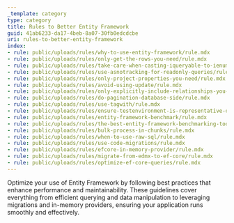 ```yaml
---
_template: category
type: category
title: Rules to Better Entity Framework
guid: 41ab6233-da17-4beb-8a07-30fb0edcdcbe
uri: rules-to-better-entity-framework
index:
- rule: public/uploads/rules/why-to-use-entity-framework/rule.mdx
- rule: public/uploads/rules/only-get-the-rows-you-need/rule.mdx
- rule: public/uploads/rules/take-care-when-casting-iqueryable-to-ienumerable/rule.mdx
- rule: public/uploads/rules/use-asnotracking-for-readonly-queries/rule.mdx
- rule: public/uploads/rules/only-project-properties-you-need/rule.mdx
- rule: public/uploads/rules/avoid-using-update/rule.mdx
- rule: public/uploads/rules/only-explicitly-include-relationships-you-need/rule.mdx
- rule: public/uploads/rules/do-pagination-database-side/rule.mdx
- rule: public/uploads/rules/use-tagwith/rule.mdx
- rule: public/uploads/rules/ensure-testenvironment-is-representative-of-production/rule.mdx
- rule: public/uploads/rules/entity-framework-benchmark/rule.mdx
- rule: public/uploads/rules/the-best-entity-framework-benchmarking-tools/rule.mdx
- rule: public/uploads/rules/bulk-process-in-chunks/rule.mdx
- rule: public/uploads/rules/when-to-use-raw-sql/rule.mdx
- rule: public/uploads/rules/use-code-migrations/rule.mdx
- rule: public/uploads/rules/efcore-in-memory-provider/rule.mdx
- rule: public/uploads/rules/migrate-from-edmx-to-ef-core/rule.mdx
- rule: public/uploads/rules/optimize-ef-core-queries/rule.mdx
---
```


Optimize your use of Entity Framework by following best practices that enhance performance and maintainability. These guidelines cover everything from efficient querying and data manipulation to leveraging migrations and in-memory providers, ensuring your application runs smoothly and effectively.
